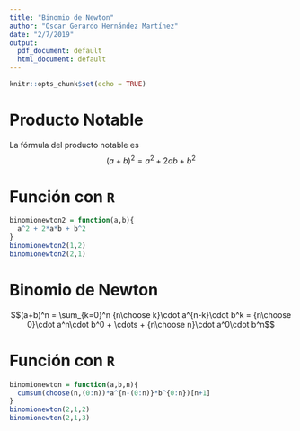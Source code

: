 ---
title: "Binomio de Newton"
author: "Oscar Gerardo Hernández Martínez"
date: "2/7/2019"
output:
  pdf_document: default
  html_document: default
---

```{r setup, include=FALSE}
knitr::opts_chunk$set(echo = TRUE)
```


# Producto Notable

La fórmula del producto notable es $$(a+b)^2 = a^2 + 2ab + b^2$$

# Función con `R`

```{r} 
binomionewton2 = function(a,b){
  a^2 + 2*a*b + b^2
}
binomionewton2(1,2)
binomionewton2(2,1)
```

# Binomio de Newton

$$(a+b)^n = \sum_{k=0}^n {n\choose k}\cdot a^{n-k}\cdot b^k = {n\choose 0}\cdot a^n\cdot b^0 + \cdots + {n\choose n}\cdot a^0\cdot b^n$$

# Función con `R`
```{r}
binomionewton = function(a,b,n){
  cumsum(choose(n,(0:n))*a^{n-(0:n)}*b^{0:n})[n+1]
}
binomionewton(2,1,2)
binomionewton(2,1,3)
```

